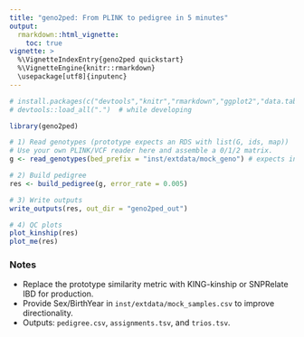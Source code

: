 ```yaml
---
title: "geno2ped: From PLINK to pedigree in 5 minutes"
output:
  rmarkdown::html_vignette:
    toc: true
vignette: >
  %\VignetteIndexEntry{geno2ped quickstart}
  %\VignetteEngine{knitr::rmarkdown}
  \usepackage[utf8]{inputenc}
---
```


```r
# install.packages(c("devtools","knitr","rmarkdown","ggplot2","data.table"))
# devtools::load_all(".")  # while developing

library(geno2ped)

# 1) Read genotypes (prototype expects an RDS with list(G, ids, map))
# Use your own PLINK/VCF reader here and assemble a 0/1/2 matrix.
g <- read_genotypes(bed_prefix = "inst/extdata/mock_geno") # expects inst/extdata/mock_geno.rds

# 2) Build pedigree
res <- build_pedigree(g, error_rate = 0.005)

# 3) Write outputs
write_outputs(res, out_dir = "geno2ped_out")

# 4) QC plots
plot_kinship(res)
plot_me(res)
```

### Notes
- Replace the prototype similarity metric with KING-kinship or SNPRelate IBD for production.
- Provide Sex/BirthYear in `inst/extdata/mock_samples.csv` to improve directionality.
- Outputs: `pedigree.csv`, `assignments.tsv`, and `trios.tsv`.